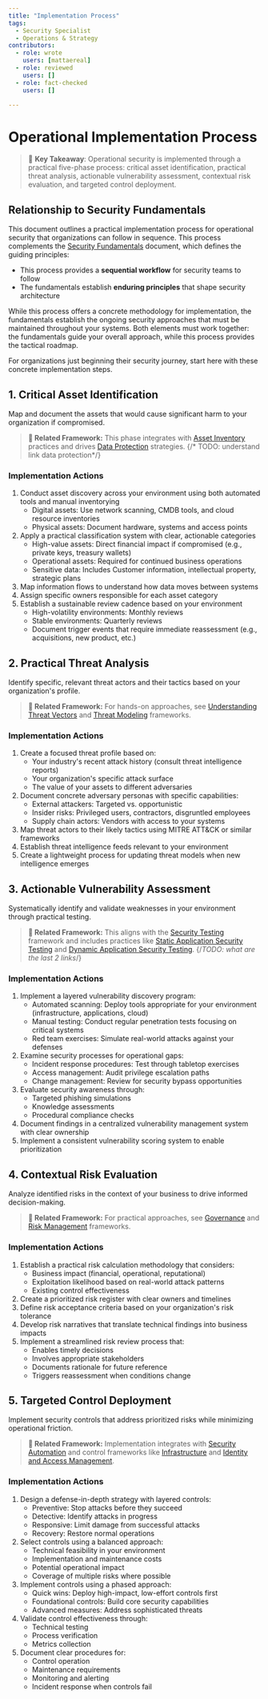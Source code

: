 ```yaml
---
title: "Implementation Process"
tags:
  - Security Specialist
  - Operations & Strategy
contributors:
  - role: wrote
    users: [mattaereal]
  - role: reviewed
    users: []
  - role: fact-checked
    users: []

---
```



<TagProvider>
<TagFilter />

# Operational Implementation Process

<TagList tags={frontmatter.tags} />
<AttributionList contributors={frontmatter.contributors} />

> 🔑 **Key Takeaway**: Operational security is implemented through a practical five-phase process: critical asset identification, practical threat analysis, actionable vulnerability assessment, contextual risk evaluation, and targeted control deployment.

## Relationship to Security Fundamentals

This document outlines a practical implementation process for operational security that organizations can follow in sequence. This process complements the [Security Fundamentals](/opsec/overview/security-fundamentals) document, which defines the guiding principles:

- This process provides a **sequential workflow** for security teams to follow
- The fundamentals establish **enduring principles** that shape security architecture

While this process offers a concrete methodology for implementation, the fundamentals establish the ongoing security approaches that must be maintained throughout your systems. Both elements must work together: the fundamentals guide your overall approach, while this process provides the tactical roadmap.

For organizations just beginning their security journey, start here with these concrete implementation steps.

## 1. Critical Asset Identification

Map and document the assets that would cause significant harm to your organization if compromised.

> **🔗 Related Framework:** This phase integrates with [Asset Inventory](/infrastructure/asset-inventory) practices and drives [Data Protection](../operational-security/data-protection/) strategies. {/* TODO: understand link data protection*/}

### Implementation Actions

1. Conduct asset discovery across your environment using both automated tools and manual inventorying
   - Digital assets: Use network scanning, CMDB tools, and cloud resource inventories
   - Physical assets: Document hardware, systems and access points
2. Apply a practical classification system with clear, actionable categories
   - High-value assets: Direct financial impact if compromised (e.g., private keys, treasury wallets)
   - Operational assets: Required for continued business operations
   - Sensitive data: Includes Customer information, intellectual property, strategic plans
3. Map information flows to understand how data moves between systems
4. Assign specific owners responsible for each asset category
5. Establish a sustainable review cadence based on your environment
   - High-volatility environments: Monthly reviews
   - Stable environments: Quarterly reviews
   - Document trigger events that require immediate reassessment (e.g., acquisitions, new product, etc.)

## 2. Practical Threat Analysis

Identify specific, relevant threat actors and their tactics based on your organization's profile.

> **🔗 Related Framework:** For hands-on approaches, see [Understanding Threat Vectors](/awareness/understanding-threat-vectors) and [Threat Modeling](/opsec/threat-modeling-overview) frameworks.

### Implementation Actions

1. Create a focused threat profile based on:
   - Your industry's recent attack history (consult threat intelligence reports)
   - Your organization's specific attack surface
   - The value of your assets to different adversaries
2. Document concrete adversary personas with specific capabilities:
   - External attackers: Targeted vs. opportunistic
   - Insider risks: Privileged users, contractors, disgruntled employees
   - Supply chain actors: Vendors with access to your systems
3. Map threat actors to their likely tactics using MITRE ATT&CK or similar frameworks
4. Establish threat intelligence feeds relevant to your environment
5. Create a lightweight process for updating threat models when new intelligence emerges

## 3. Actionable Vulnerability Assessment

Systematically identify and validate weaknesses in your environment through practical testing.

> **🔗 Related Framework:** This aligns with the [Security Testing](/security-testing/README) framework and includes practices like [Static Application Security Testing](/security-testing/static-application-security-testing) and [Dynamic Application Security Testing](/security-testing/dynamic-application-security-testing). {/*TODO: what are the last 2 links*/}

### Implementation Actions

1. Implement a layered vulnerability discovery program:
   - Automated scanning: Deploy tools appropriate for your environment (infrastructure, applications, cloud)
   - Manual testing: Conduct regular penetration tests focusing on critical systems
   - Red team exercises: Simulate real-world attacks against your defenses
2. Examine security processes for operational gaps:
   - Incident response procedures: Test through tabletop exercises
   - Access management: Audit privilege escalation paths
   - Change management: Review for security bypass opportunities
3. Evaluate security awareness through:
   - Targeted phishing simulations
   - Knowledge assessments
   - Procedural compliance checks
4. Document findings in a centralized vulnerability management system with clear ownership
5. Implement a consistent vulnerability scoring system to enable prioritization

## 4. Contextual Risk Evaluation

Analyze identified risks in the context of your business to drive informed decision-making.

> **🔗 Related Framework:** For practical approaches, see [Governance](/governance/README) and [Risk Management](/governance/risk-management) frameworks.

### Implementation Actions

1. Establish a practical risk calculation methodology that considers:
   - Business impact (financial, operational, reputational)
   - Exploitation likelihood based on real-world attack patterns
   - Existing control effectiveness
2. Create a prioritized risk register with clear owners and timelines
3. Define risk acceptance criteria based on your organization's risk tolerance
4. Develop risk narratives that translate technical findings into business impacts
5. Implement a streamlined risk review process that:
   - Enables timely decisions
   - Involves appropriate stakeholders
   - Documents rationale for future reference
   - Triggers reassessment when conditions change

## 5. Targeted Control Deployment

Implement security controls that address prioritized risks while minimizing operational friction.

> **🔗 Related Framework:** Implementation integrates with [Security Automation](/security-automation/README) and control frameworks like [Infrastructure](/infrastructure/README) and [Identity and Access Management](/iam/README).

### Implementation Actions

1. Design a defense-in-depth strategy with layered controls:
   - Preventive: Stop attacks before they succeed
   - Detective: Identify attacks in progress
   - Responsive: Limit damage from successful attacks
   - Recovery: Restore normal operations
2. Select controls using a balanced approach:
   - Technical feasibility in your environment
   - Implementation and maintenance costs
   - Potential operational impact
   - Coverage of multiple risks where possible
3. Implement controls using a phased approach:
   - Quick wins: Deploy high-impact, low-effort controls first
   - Foundational controls: Build core security capabilities
   - Advanced measures: Address sophisticated threats
4. Validate control effectiveness through:
   - Technical testing
   - Process verification
   - Metrics collection
5. Document clear procedures for:
   - Control operation
   - Maintenance requirements
   - Monitoring and alerting
   - Incident response when controls fail

</TagProvider>